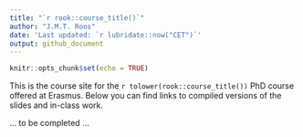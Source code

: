 ```yaml
---
title: "`r rook::course_title()`"
author: "J.M.T. Roos"
date: 'Last updated: `r lubridate::now("CET")`'
output: github_document
---
```


```r
knitr::opts_chunk$set(echo = TRUE)
```

This is the course site for the `r tolower(rook::course_title())` PhD course offered at Erasmus. Below you can find links to compiled versions of the slides and in-class work. 

... to be completed ...